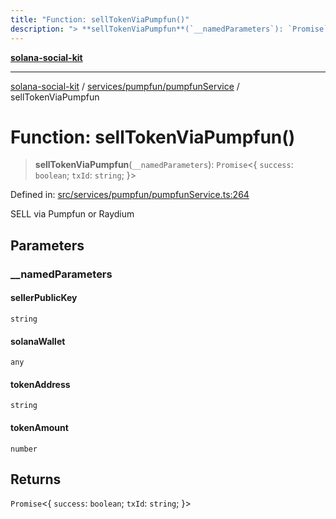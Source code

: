```yaml
---
title: "Function: sellTokenViaPumpfun()"
description: "> **sellTokenViaPumpfun**(`__namedParameters`): `Promise`\<\{ `success`: `boolean`; `txId`: `string`; \}\>"
---
```


[**solana-social-kit**](../../../../README.mdx)

***

[solana-social-kit](../../../../README.mdx) / [services/pumpfun/pumpfunService](../README.mdx) / sellTokenViaPumpfun

# Function: sellTokenViaPumpfun()

> **sellTokenViaPumpfun**(`__namedParameters`): `Promise`\<\{ `success`: `boolean`; `txId`: `string`; \}\>

Defined in: [src/services/pumpfun/pumpfunService.ts:264](https://github.com/SendArcade/solana-social-starter/blob/03568260ca96ed63f77049843c721de1cb011893/src/services/pumpfun/pumpfunService.ts#L264)

SELL via Pumpfun or Raydium

## Parameters

### \_\_namedParameters

#### sellerPublicKey

`string`

#### solanaWallet

`any`

#### tokenAddress

`string`

#### tokenAmount

`number`

## Returns

`Promise`\<\{ `success`: `boolean`; `txId`: `string`; \}\>

